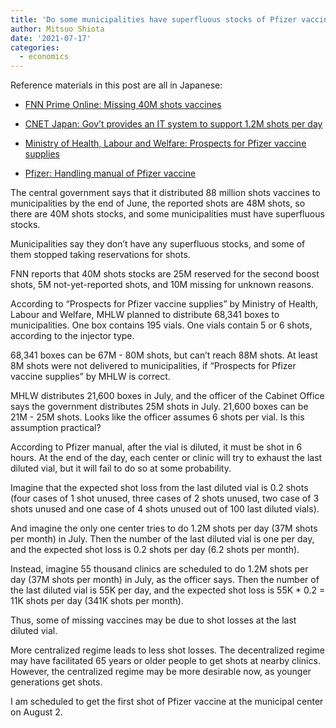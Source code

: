 ```yaml
---
title: 'Do some municipalities have superfluous stocks of Pfizer vaccines? '
author: Mitsuo Shiota
date: '2021-07-17'
categories:
  - economics
---
```


Reference materials in this post are all in Japanese:

- [FNN Prime Online: Missing 40M shots vaccines](https://www.fnn.jp/articles/-/211144)

- [CNET Japan: Gov't provides an IT system to support 1.2M shots per day](https://japan.cnet.com/article/35174047/)

- [Ministry of Health, Labour and Welfare: Prospects for Pfizer vaccine supplies](https://www.mhlw.go.jp/stf/seisakunitsuite/bunya/vaccine_supply.html)

- [Pfizer: Handling manual of Pfizer vaccine](https://www.pfizer-covid19-vaccine.jp/%E3%83%AF%E3%82%AF%E3%83%81%E3%83%B3%E3%81%AE%E5%8F%96%E3%82%8A%E6%89%B1%E3%81%84.pdf)

The central government says that it distributed 88 million shots vaccines to municipalities by the end of June, the reported shots are 48M shots, so there are 40M shots stocks, and some municipalities must have superfluous stocks.

Municipalities say they don't have any superfluous stocks, and some of them stopped taking reservations for shots.

FNN reports that 40M shots stocks are 25M reserved for the second boost shots, 5M not-yet-reported shots, and 10M missing for unknown reasons.

According to "Prospects for Pfizer vaccine supplies" by Ministry of Health, Labour and Welfare, MHLW planned to distribute 68,341 boxes to municipalities. One box contains 195 vials. One vials contain 5 or 6 shots, according to the injector type.

68,341 boxes can be 67M - 80M shots, but can't reach 88M shots. At least 8M shots were not delivered to municipalities, if "Prospects for Pfizer vaccine supplies" by MHLW is correct.

MHLW distributes 21,600 boxes in July, and the officer of the Cabinet Office says the government distributes 25M shots in July. 21,600 boxes can be 21M - 25M shots. Looks like the officer assumes 6 shots per vial. Is this assumption practical?

According to Pfizer manual, after the vial is diluted, it must be shot in 6 hours. At the end of the day, each center or clinic will try to exhaust the last diluted vial, but it will fail to do so at some probability.

Imagine that the expected shot loss from the last diluted vial is 0.2 shots (four cases of 1 shot unused, three cases of 2 shots unused, two case of 3 shots unused and one case of 4 shots unused out of 100 last diluted vials).

And imagine the only one center tries to do 1.2M shots per day (37M shots per month) in July. Then the number of the last diluted vial is one per day, and the expected shot loss is 0.2 shots per day (6.2 shots per month).

Instead, imagine 55 thousand clinics are scheduled to do 1.2M shots per day (37M shots per month) in July, as the officer says. Then the number of the last diluted vial is 55K per day, and the expected shot loss is 55K * 0.2 = 11K shots per day (341K shots per month).

Thus, some of missing vaccines may be due to shot losses at the last diluted vial.

More centralized regime leads to less shot losses. The decentralized regime may have facilitated 65 years or older people to get shots at nearby clinics. However, the centralized regime may be more desirable now, as younger generations get shots.

I am scheduled to get the first shot of Pfizer vaccine at the municipal center on August 2.
